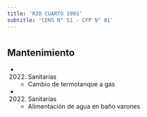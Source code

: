 ```yaml
---
title: 'RIO CUARTO 1993'
subtitle: 'CENS N° 51 - CFP N° 01'
---
```


#


## Mantenimiento

*  (2022) Sanitarias 
    + Cambio de termotanque a gas

*  (2022) Sanitarias 
    + Alimentación de agua en baño varones



